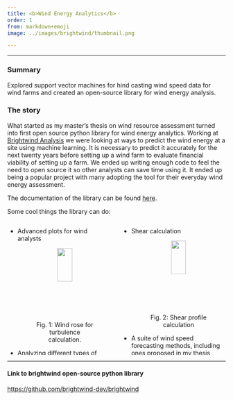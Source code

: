 ```yaml
---
title: <b>Wind Energy Analytics</b>
order: 1
from: markdown+emoji
image: ../images/brightwind/thumbnail.png

---
```

_____________

### Summary
Explored support vector machines for hind casting wind speed data for wind farms and created an open-source library for wind energy analysis.

### The story
What started as my master's thesis on wind resource assessment turned into first open source python library for wind
energy analytics. Working at [Brightwind Analysis](https://www.brightwindanalysis.com/) we were looking at ways to predict the wind energy at a site using machine learning. It is necessary to
 predict it accurately for the next twenty years before setting up a wind farm to evaluate financial viability of setting up a farm.
 We ended up writing enough code to feel the need to
open source it so other analysts can save time using it. It ended up being a popular project with many adopting the tool
for their everyday wind energy assessment.

The documentation of the library can be found [here](https://brightwind-dev.github.io/brightwind-docs/).

Some cool things the library can do:


:::: {.columns}

::: {.column width="50%"}

 - Advanced plots for wind analysts

    <center>
    <figure>
        <img src="../images/brightwind/turbulence_plots.png" width=50%>
        <figcaption> <center> Fig. 1: Wind rose for turbulence calculation.</center></figcaption>
    </figure>
    </center>

  - Analyzing different types of wind distribution
    <center>
    <figure>
        <img src="../images/brightwind/wind_distributions.png" width=70%>
        <figcaption> <center> Fig. 3: Wind distribution analysis</center></figcaption>
    </figure>
    </center>
:::

::: {.column width="50%"}

 - Shear calculation

    <center>
    <figure>
        <img src="../images/brightwind/shear_calcualtion.png" width=50%>
        <figcaption> <center> Fig. 2: Shear profile calculation</center></figcaption>
    </figure>
    </center>

  - A suite of wind speed forecasting methods, including ones proposed in my thesis

    <center>
    <figure>
        <img src="../images/brightwind/shear_calcualtion.png" width=50%>
        <figcaption> <center> Fig. 4: Simple linear regression model for wind speed prediction</center></figcaption>
    </figure>
    </center>
:::
::::







-------------

#### Link to brightwind open-source python library
[https://github.com/brightwind-dev/brightwind](https://github.com/brightwind-dev/brightwind)